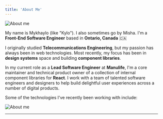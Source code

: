 ```yaml
---
title: 'About Me'
---
```


<div className="flex items-center justify-between">
  <div className="lg:pr-8">
    <div className="lg:hidden min-h-48">
      <Image src="/assets/hammock-wide.jpg" alt="About me" width={1200} height={360} priority />
    </div>

My name is <span className="accent font-extrabold">Mykhaylo</span> (like "Kylo"). I also sometimes go by <span className="accent font-extrabold">Misha</span>. I'm a **Front-End Software Engineer** based in **Ontario, Canada** 🇨🇦

I originally studied **Telecommunications Engineering**, but my passion has always been in web technologies. Most recently, my focus has been in **design systems** space and building **component libraries**.

In my current role as a **Lead Software Engineer** at **Manulife**, I'm a core maintainer and technical product owner of a collection of internal component libraries for **React**.
I work with a team of talented software engineers and designers to help build delightful user experiences across a number of digital products.

Some of the technologies I've recently been working with include:

<Technologies />

  </div>
  <div className="hidden flex-shrink-0 lg:inline-flex sm:w-52 lg:w-56">
    <Image src="/assets/hammock.jpg" alt="About me" width={540} height={960} priority />
  </div>
</div>

<hr />
